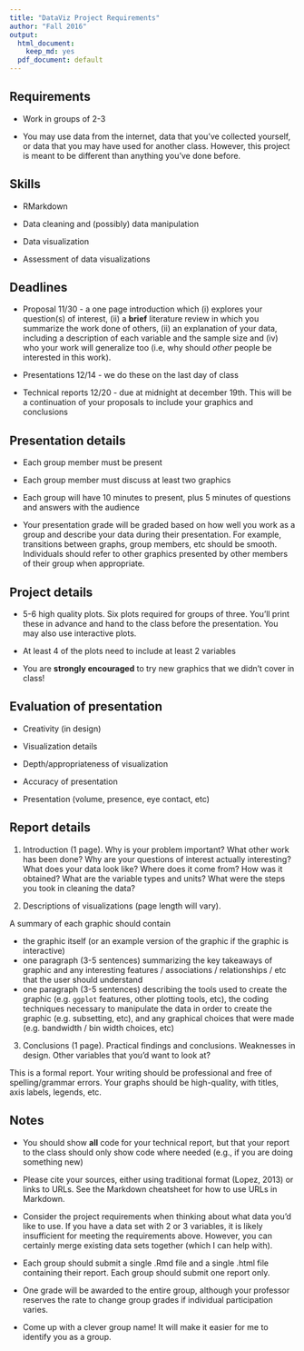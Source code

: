 ```yaml
---
title: "DataViz Project Requirements"
author: "Fall 2016"
output:
  html_document:
    keep_md: yes
  pdf_document: default
---
```


## Requirements

+ Work in groups of 2-3

+ You may use data from the internet, data that you've collected yourself, or data that you may have used for another class. However, this project is meant to be different than anything you've done before.

## Skills

+ RMarkdown

+ Data cleaning and (possibly) data manipulation

+ Data visualization

+ Assessment of data visualizations

## Deadlines

+ Proposal 11/30 - a one page introduction which (i) explores your question(s) of interest, (ii) a **brief** literature review in which you summarize the work done of others, (ii) an explanation of your data, including a description of each variable and the sample size and (iv) who your work will generalize too (i.e, why should *other* people be interested in this work).

+ Presentations 12/14 - we do these on the last day of class

+ Technical reports 12/20 - due at midnight at december 19th. This will be a continuation of your proposals to include your graphics and conclusions

## Presentation details

+  Each group member must be present

+  Each group member must discuss at least two graphics

+  Each group will have 10 minutes to present, plus 5 minutes of questions and answers with the audience

+  Your presentation grade will be graded based on how well you work as a group and describe your data during their presentation.  For example, transitions between graphs, group members, etc should be smooth.  Individuals should refer to other graphics presented by other members of their group when appropriate.


## Project details

+ 5-6 high quality plots. Six plots required for groups of three. You'll print these in advance and hand to the class before the presentation. You may also use interactive plots. 

+ At least 4 of the plots need to include at least 2 variables

+  You are **strongly encouraged** to try new graphics that we didn't cover in class!


## Evaluation of presentation 

+ Creativity (in design)

+ Visualization details

+ Depth/appropriateness of visualization

+ Accuracy of presentation

+ Presentation (volume, presence, eye contact, etc) 


## Report details

1. Introduction (1 page). Why is your problem important? What other work has been done? Why are your questions of interest actually interesting? What does your data look like? Where does it come from? How was it obtained? What are the variable types and units? What were the steps you took in cleaning the data?

2. Descriptions of visualizations (page length will vary). 

A summary of each graphic should contain

+  the graphic itself (or an example version of the graphic if the graphic is interactive)
+  one paragraph (3-5 sentences) summarizing the key takeaways of graphic and any interesting features / associations / relationships / etc that the user should understand
+  one paragraph (3-5 sentences) describing the tools used to create the graphic (e.g. `ggplot` features, other plotting tools, etc), the coding techniques necessary to manipulate the data in order to create the graphic (e.g. subsetting, etc), and any graphical choices that were made (e.g. bandwidth / bin width choices, etc)

3. Conclusions (1 page). Practical findings and conclusions. Weaknesses in design. Other variables that you'd want to look at?


This is a formal report.  Your writing should be professional and free of spelling/grammar errors.  Your graphs should be high-quality, with titles, axis labels, legends, etc.



## Notes

+ You should show **all** code for your technical report, but that your report to the class should only show code where needed (e.g., if you are doing something new)

+ Please cite your sources, either using traditional format (Lopez, 2013) or links to URLs. See the Markdown cheatsheet for how to use URLs in Markdown. 

+ Consider the project requirements when thinking about what data you'd like to use. If you have a data set with 2 or 3 variables, it is likely insufficient for meeting the requirements above. However, you can certainly merge existing data sets together (which I can help with).

+ Each group should submit a single .Rmd file and a single .html file containing their report. Each group should submit one report only.

+ One grade will be awarded to the entire group, although your professor reserves the rate to change group grades if individual participation varies. 

+ Come up with a clever group name! It will make it easier for me to identify you as a group. 
